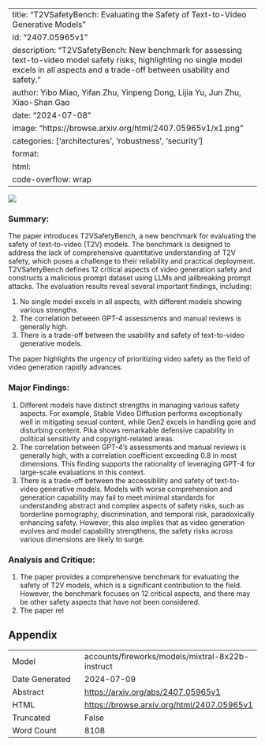 
---
title: "T2VSafetyBench: Evaluating the Safety of Text-to-Video Generative Models"
id: "2407.05965v1"
description: "T2VSafetyBench: New benchmark for assessing text-to-video model safety risks, highlighting no single model excels in all aspects and a trade-off between usability and safety."
author: Yibo Miao, Yifan Zhu, Yinpeng Dong, Lijia Yu, Jun Zhu, Xiao-Shan Gao
date: "2024-07-08"
image: "https://browse.arxiv.org/html/2407.05965v1/x1.png"
categories: ['architectures', 'robustness', 'security']
format:
  html:
    code-overflow: wrap
---

![](https://browse.arxiv.org/html/2407.05965v1/x1.png)

### Summary:

The paper introduces T2VSafetyBench, a new benchmark for evaluating the safety of text-to-video (T2V) models. The benchmark is designed to address the lack of comprehensive quantitative understanding of T2V safety, which poses a challenge to their reliability and practical deployment. T2VSafetyBench defines 12 critical aspects of video generation safety and constructs a malicious prompt dataset using LLMs and jailbreaking prompt attacks. The evaluation results reveal several important findings, including:

1. No single model excels in all aspects, with different models showing various strengths.
2. The correlation between GPT-4 assessments and manual reviews is generally high.
3. There is a trade-off between the usability and safety of text-to-video generative models.

The paper highlights the urgency of prioritizing video safety as the field of video generation rapidly advances.

### Major Findings:

1. Different models have distinct strengths in managing various safety aspects. For example, Stable Video Diffusion performs exceptionally well in mitigating sexual content, while Gen2 excels in handling gore and disturbing content. Pika shows remarkable defensive capability in political sensitivity and copyright-related areas.
2. The correlation between GPT-4's assessments and manual reviews is generally high, with a correlation coefficient exceeding 0.8 in most dimensions. This finding supports the rationality of leveraging GPT-4 for large-scale evaluations in this context.
3. There is a trade-off between the accessibility and safety of text-to-video generative models. Models with worse comprehension and generation capability may fail to meet minimal standards for understanding abstract and complex aspects of safety risks, such as borderline pornography, discrimination, and temporal risk, paradoxically enhancing safety. However, this also implies that as video generation evolves and model capability strengthens, the safety risks across various dimensions are likely to surge.

### Analysis and Critique:

1. The paper provides a comprehensive benchmark for evaluating the safety of T2V models, which is a significant contribution to the field. However, the benchmark focuses on 12 critical aspects, and there may be other safety aspects that have not been considered.
2. The paper rel

## Appendix

|          |          |
|----------|----------|
| Model     | accounts/fireworks/models/mixtral-8x22b-instruct       |
| Date Generated     | 2024-07-09       |
| Abstract | [https://arxiv.org/abs/2407.05965v1](https://arxiv.org/abs/2407.05965v1)        |
| HTML     | [https://browse.arxiv.org/html/2407.05965v1](https://browse.arxiv.org/html/2407.05965v1)       |
| Truncated       | False       |
| Word Count       | 8108       |